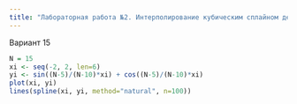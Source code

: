 ---
title: "Лабораторная работа №2. Интерполирование кубическим сплайном дефекта"
---

Вариант 15

```{r}
N = 15
xi <- seq(-2, 2, len=6)
yi <- sin((N-5)/(N-10)*xi) + cos((N-5)/(N-10)*xi)
plot(xi, yi)
lines(spline(xi, yi, method="natural", n=100))

```


